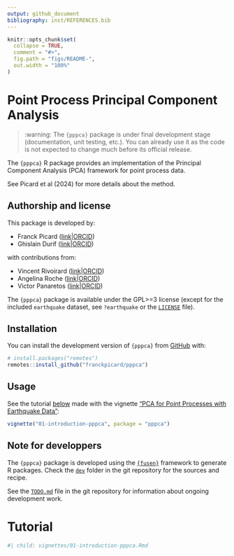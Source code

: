 ```yaml
---
output: github_document
bibliography: inst/REFERENCES.bib
---
```


<!-- README.md is generated from README.Rmd. Please edit that file -->

```r
knitr::opts_chunk$set(
  collapse = TRUE,
  comment = "#>",
  fig.path = "figs/README-",
  out.width = "100%"
)
```

# Point Process Principal Component Analysis

<!-- badges: start -->
<!-- badges: end -->

> :warning: The `{pppca}` package is under final development stage (documentation, unit testing, etc.). You can already use it as the code is not expected to change much before its official release.

The `{pppca}` R package provides an implementation of the Principal Component Analysis (PCA) framework for point process data.

See Picard et al (2024) for more details about the method.

## Authorship and license

This package is developed by:

- Franck Picard ([link](https://franckpicard.github.io/)|[ORCID](https://orcid.org/0000-0001-8084-5481))
- Ghislain Durif ([link](https://gdurif.perso.math.cnrs.fr/)|[ORCID](https://orcid.org/0000-0003-2567-1401))

with contributions from:

- Vincent Rivoirard ([link](https://www.ceremade.dauphine.fr/~rivoirar/)|[ORCID](https://orcid.org/0000-0001-6461-806X))
- Angelina Roche ([link](https://www.ceremade.dauphine.fr/~roche/)|[ORCID](https://orcid.org/0000-0001-8490-4995))
- Victor Panaretos ([link](https://people.epfl.ch/victor.panaretos)|[ORCID](https://orcid.org/0000-0002-2442-9907))

The `{pppca}` package is available under the GPL>=3 license (except for the included `earthquake` dataset, see `?earthquake` or the [`LICENSE`](./LICENSE) file).

## Installation

You can install the development version of `{pppca}` from [GitHub](https://github.com/) with:
```R
# install.packages("remotes")
remotes::install_github("franckpicard/pppca")
```

## Usage

See the tutorial [below](#below) made with the vignette ["PCA for Point Processes with Earthquake Data"](vignettes/01-introduction-pppca.Rmd):
```R
vignette("01-introduction-pppca", package = "pppca")
```

## Note for developpers

The `{pppca}` package is developed using the [`{fusen}`](https://thinkr-open.github.io/fusen/index.html) framework to generate R packages. Check the [`dev`](./dev) folder in the git repository for the sources and recipe.

See the [`TODO.md`](./TODO.md) file in the git repository for information about ongoing development work.

# Tutorial

```r
#| child: vignettes/01-introduction-pppca.Rmd
```
